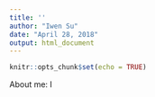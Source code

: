 ```yaml
---
title: ''
author: "Iwen Su"
date: "April 28, 2018"
output: html_document
---
```


```r
knitr::opts_chunk$set(echo = TRUE)
```

About me: I 